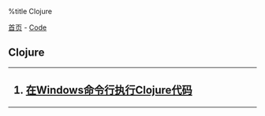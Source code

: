 %title Clojure

[[../../index|首页]] - [[../index|Code]]
==Clojure==
----
<h2>
# [[clojure_cmd|在Windows命令行执行Clojure代码]]
</h2>
----
